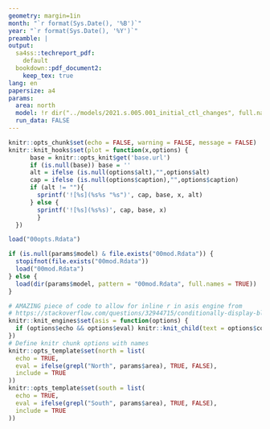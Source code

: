 ```yaml
---
geometry: margin=1in
month: "`r format(Sys.Date(), '%B')`"
year: "`r format(Sys.Date(), '%Y')`"
preamble: |
output:
  sa4ss::techreport_pdf:
    default
  bookdown::pdf_document2:
    keep_tex: true
lang: en
papersize: a4
params:
  area: north
  model: !r dir("../models/2021.s.005.001_initial_ctl_changes", full.names=TRUE, pattern = "00mod")
  run_data: FALSE
---
```


```r
knitr::opts_chunk$set(echo = FALSE, warning = FALSE, message = FALSE)
knitr::knit_hooks$set(plot = function(x,options) {
      base = knitr::opts_knit$get('base.url')
      if (is.null(base)) base = ''
      alt = ifelse (is.null(options$alt),"",options$alt)
      cap = ifelse (is.null(options$caption),"",options$caption)
      if (alt != ""){
        sprintf('![%s](%s%s "%s")', cap, base, x, alt)
      } else {
        sprintf('![%s](%s%s)', cap, base, x)
        }
  })

load("00opts.Rdata")

if (is.null(params$model) & file.exists("00mod.Rdata")) {
  stopifnot(file.exists("00mod.Rdata"))
  load("00mod.Rdata")
} else {
  load(dir(params$model, pattern = "00mod.Rdata", full.names = TRUE))
}

# AMAZING piece of code to allow for inline r in asis engine from
# https://stackoverflow.com/questions/32944715/conditionally-display-block-of-markdown-text-using-knitr
knitr::knit_engines$set(asis = function(options) {
  if (options$echo && options$eval) knitr::knit_child(text = options$code)
})
# Define knitr chunk options with names
knitr::opts_template$set(north = list(
  echo = TRUE,
  eval = ifelse(grepl("North", params$area), TRUE, FALSE),
  include = TRUE
))
knitr::opts_template$set(south = list(
  echo = TRUE,
  eval = ifelse(grepl("South", params$area), TRUE, FALSE),
  include = TRUE
))
```
